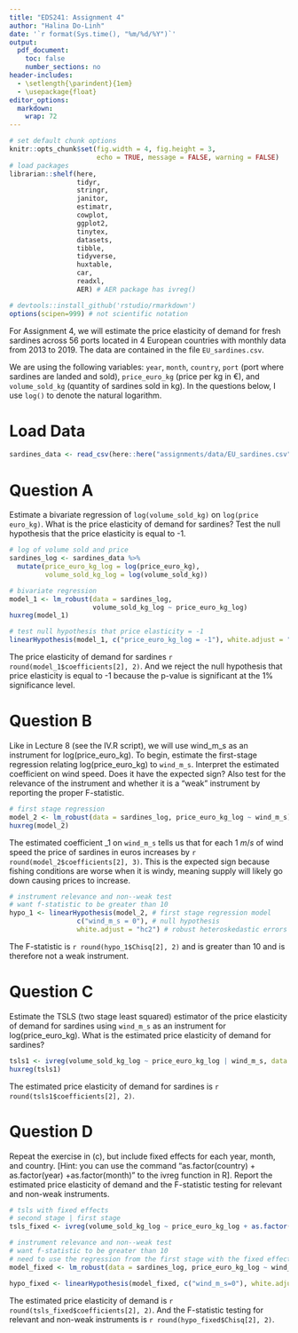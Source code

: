 ```yaml
---
title: "EDS241: Assignment 4"
author: "Halina Do-Linh"
date: '`r format(Sys.time(), "%m/%d/%Y")`'
output: 
  pdf_document:
    toc: false
    number_sections: no
header-includes:
  - \setlength{\parindent}{1em}
  - \usepackage{float}
editor_options: 
  markdown: 
    wrap: 72
---
```


```r
# set default chunk options
knitr::opts_chunk$set(fig.width = 4, fig.height = 3, 
                      echo = TRUE, message = FALSE, warning = FALSE)
# load packages
librarian::shelf(here,
                 tidyr,
                 stringr,
                 janitor,
                 estimatr,
                 cowplot,
                 ggplot2,
                 tinytex,
                 datasets,
                 tibble,
                 tidyverse,
                 huxtable,
                 car,
                 readxl,
                 AER) # AER package has ivreg()

# devtools::install_github('rstudio/rmarkdown')
options(scipen=999) # not scientific notation
```

\noindent For Assignment 4, we will estimate the price elasticity of
demand for fresh sardines across 56 ports located in 4 European
countries with monthly data from 2013 to 2019. The data are contained in
the file `EU_sardines.csv`.

\noindent We are using the following variables: `year`, `month`,
`country`, `port` (port where sardines are landed and sold),
`price_euro_kg` (price per kg in €), and `volume_sold_kg` (quantity of
sardines sold in kg). In the questions below, I use `log()` to denote
the natural logarithm.

# Load Data

```r
sardines_data <- read_csv(here::here("assignments/data/EU_sardines.csv"))
```

# Question A

\noindent Estimate a bivariate regression of `log(volume_sold_kg)` on
`log(price euro_kg)`. What is the price elasticity of demand for
sardines? Test the null hypothesis that the price elasticity is equal to
-1.


```r
# log of volume sold and price 
sardines_log <- sardines_data %>% 
  mutate(price_euro_kg_log = log(price_euro_kg),
         volume_sold_kg_log = log(volume_sold_kg))

# bivariate regression
model_1 <- lm_robust(data = sardines_log, 
                     volume_sold_kg_log ~ price_euro_kg_log)
huxreg(model_1)

# test null hypothesis that price elasticity = -1
linearHypothesis(model_1, c("price_euro_kg_log = -1"), white.adjust = "hc2")
```

\noindent \textbf{Answer:} The price elasticity of demand for sardines `r round(model_1$coefficients[2], 2)`. And we reject the null hypothesis that price elasticity is equal to -1 because the p-value is significant at the 1% significance level. 


# Question B

\noindent Like in Lecture 8 (see the IV.R script), we will use wind_m\_s
as an instrument for log(price_euro_kg). To begin, estimate the
first-stage regression relating log(price_euro_kg) to `wind_m_s`.
Interpret the estimated coefficient on wind speed. Does it have the
expected sign? Also test for the relevance of the instrument and whether
it is a "weak" instrument by reporting the proper F-statistic.

\begin{align}
  price_euro_kg_log_{i} = \beta_0 + \beta_1 wind_m_s_{1i} + u_{i}
\end{align}

```r
# first stage regression
model_2 <- lm_robust(data = sardines_log, price_euro_kg_log ~ wind_m_s)
huxreg(model_2)
```

\noindent \textbf{Answer:} The estimated coefficient \beta\_1 on `wind_m_s` tells us that for each 1 $m/s$ of wind speed the price of sardines in euros increases by `r round(model_2$coefficients[2], 3)`. This is the expected sign because fishing conditions are worse when it is windy, meaning supply will likely go down causing prices to increase.


```r
# instrument relevance and non--weak test 
# want f-statistic to be greater than 10
hypo_1 <- linearHypothesis(model_2, # first stage regression model
                 c("wind_m_s = 0"), # null hypothesis
                 white.adjust = "hc2") # robust heteroskedastic errors
```

\noindent \textbf{Answer:} The F-statistic is `r round(hypo_1$Chisq[2], 2)` and is greater than 10 and is therefore not a weak instrument.

# Question C

\noindent Estimate the TSLS (two stage least squared) estimator of the
price elasticity of demand for sardines using `wind_m_s` as an instrument
for log(price_euro_kg). What is the estimated price elasticity of demand
for sardines?

```r
tsls1 <- ivreg(volume_sold_kg_log ~ price_euro_kg_log | wind_m_s, data = sardines_log)
huxreg(tsls1)
```

\noindent \textbf{Answer:} The estimated price elasticity of demand for sardines is `r  round(tsls1$coefficients[2], 2)`. 

# Question D

\noindent Repeat the exercise in (c), but include fixed effects for each
year, month, and country. [Hint: you can use the command
"as.factor(country) + as.factor(year) +as.factor(month)" to the ivreg
function in R]. Report the estimated price elasticity of demand and the
F-statistic testing for relevant and non-weak instruments.

```r
# tsls with fixed effects
# second stage | first stage
tsls_fixed <- ivreg(volume_sold_kg_log ~ price_euro_kg_log + as.factor(country) + as.factor(year) + as.factor(month) | wind_m_s + as.factor(country) + as.factor(year) + as.factor(month), data = sardines_log)
```


```r
# instrument relevance and non--weak test 
# want f-statistic to be greater than 10
# need to use the regression from the first stage with the fixed effects
model_fixed <- lm_robust(data = sardines_log, price_euro_kg_log ~ wind_m_s + as.factor(country) + as.factor(year) + as.factor(month))

hypo_fixed <- linearHypothesis(model_fixed, c("wind_m_s=0"), white.adjust = "hc2")
```

\noindent \textbf{Answer:} The estimated price elasticity of demand is `r round(tsls_fixed$coefficients[2], 2)`. And the F-statistic testing for relevant and non-weak instruments is `r round(hypo_fixed$Chisq[2], 2)`.
